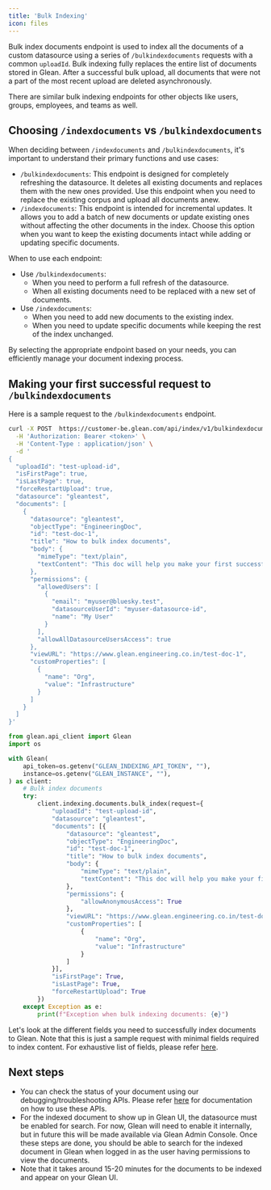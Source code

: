 ```yaml
---
title: 'Bulk Indexing'
icon: files
---
```




Bulk index documents endpoint is used to index all the documents of a custom
datasource using a series of `/bulkindexdocuments` requests with a common
`uploadId`. Bulk indexing fully replaces the entire list of documents stored
in Glean. After a successful bulk upload, all documents that were not a part of
the most recent upload are deleted asynchronously.

There are similar bulk indexing endpoints for other objects like users, groups,
employees, and teams as well.

## Choosing `/indexdocuments` vs `/bulkindexdocuments`

When deciding between `/indexdocuments` and `/bulkindexdocuments`, it's
important to understand their primary functions and use cases:

- `/bulkindexdocuments`: This endpoint is designed for completely refreshing
  the datasource. It deletes all existing documents and replaces them with the new
  ones provided. Use this endpoint when you need to replace the existing corpus and
  upload all documents anew.
- `/indexdocuments`: This endpoint is intended for incremental updates. It
  allows you to add a batch of new documents or update existing ones without
  affecting the other documents in the index. Choose this option when you want to
  keep the existing documents intact while adding or updating specific documents.

When to use each endpoint:

- Use `/bulkindexdocuments`:
  - When you need to perform a full refresh of the datasource.
  - When all existing documents need to be replaced with a new set of documents.
- Use `/indexdocuments`:
  - When you need to add new documents to the existing index.
  - When you need to update specific documents while keeping the rest of the
    index unchanged.

By selecting the appropriate endpoint based on your needs, you can efficiently
manage your document indexing process.

## Making your first successful request to `/bulkindexdocuments`

Here is a sample request to the `/bulkindexdocuments` endpoint.

<Tabs>
<TabItem value="curl" label="cURL">

```bash
curl -X POST  https://customer-be.glean.com/api/index/v1/bulkindexdocuments \
  -H 'Authorization: Bearer <token>' \
  -H 'Content-Type : application/json' \
  -d '
{
  "uploadId": "test-upload-id",
  "isFirstPage": true,
  "isLastPage": true,
  "forceRestartUpload": true,
  "datasource": "gleantest",
  "documents": [
    {
      "datasource": "gleantest",
      "objectType": "EngineeringDoc",
      "id": "test-doc-1",
      "title": "How to bulk index documents",
      "body": {
        "mimeType": "text/plain",
        "textContent": "This doc will help you make your first successful bulk index document request"
      },
      "permissions": {
        "allowedUsers": [
          {
            "email": "myuser@bluesky.test",
            "datasourceUserId": "myuser-datasource-id",
            "name": "My User"
          }
        ],
        "allowAllDatasourceUsersAccess": true
      },
      "viewURL": "https://www.glean.engineering.co.in/test-doc-1",
      "customProperties": [
        {
          "name": "Org",
          "value": "Infrastructure"
        }
      ]
    }
  ]
}'
```

</TabItem>
<TabItem value="python" label="Python">

```python
from glean.api_client import Glean
import os

with Glean(
    api_token=os.getenv("GLEAN_INDEXING_API_TOKEN", ""),
    instance=os.getenv("GLEAN_INSTANCE", ""),
) as client:
    # Bulk index documents
    try:
        client.indexing.documents.bulk_index(request={
            "uploadId": "test-upload-id",
            "datasource": "gleantest",
            "documents": [{
                "datasource": "gleantest",
                "objectType": "EngineeringDoc",
                "id": "test-doc-1",
                "title": "How to bulk index documents",
                "body": {
                    "mimeType": "text/plain",
                    "textContent": "This doc will help you make your first successful bulk index document request"
                },
                "permissions": {
                    "allowAnonymousAccess": True
                },
                "viewURL": "https://www.glean.engineering.co.in/test-doc-1",
                "customProperties": [
                    {
                        "name": "Org",
                        "value": "Infrastructure"
                    }
                ]
            }],
            "isFirstPage": True,
            "isLastPage": True,
            "forceRestartUpload": True
        })
    except Exception as e:
        print(f"Exception when bulk indexing documents: {e}")
```

</TabItem>
</Tabs>

Let's look at the different fields you need to successfully index documents to
Glean. Note that this is just a sample request with minimal fields required to index content. For
exhaustive list of fields, please
refer [here](https://developers.glean.com/indexing/tag/Documents/paths/~1bulkindexdocuments/post/).

## Next steps

- You can check the status of your document using our debugging/troubleshooting APIs. Please refer [here](https://developers.glean.com/docs/indexing_api_troubleshooting/) for documentation on how to use these APIs.
- For the indexed document to show up in Glean UI, the datasource must be enabled for search. For now, Glean will need to enable it internally, but in future this will be made available via Glean Admin Console. Once these steps are done, you should be able to search for the indexed document in Glean when logged in as the user having permissions to view the documents.
- Note that it takes around 15-20 minutes for the documents to be indexed and appear on your Glean UI.
